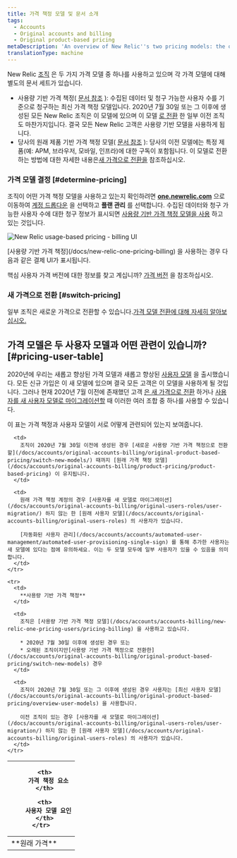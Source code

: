 ```yaml
---
title: 가격 책정 모델 및 문서 소개
tags:
  - Accounts
  - Original accounts and billing
  - Original product-based pricing
metaDescription: 'An overview of New Relic''s two pricing models: the original model and the New Relic One model.'
translationType: machine
---
```



New Relic [조직](/docs/accounts/accounts-billing/new-relic-one-pricing-users/new-relic-account-structure) 은 두 가지 가격 모델 중 하나를 사용하고 있으며 각 가격 모델에 대해 별도의 문서 세트가 있습니다.

* 사용량 기반 가격 책정( [문서 참조](/docs/new-relic-one-pricing-billing) ): 수집된 데이터 및 청구 가능한 사용자 수를 기준으로 청구하는 최신 가격 책정 모델입니다. 2020년 7월 30일 또는 그 이후에 생성된 모든 New Relic 조직은 이 모델에 있으며 이 모델 [로 전환](/docs/accounts/original-accounts-billing/original-product-based-pricing/switch-new-models/) 한 일부 이전 조직도 마찬가지입니다. 결국 모든 New Relic 고객은 사용량 기반 모델을 사용하게 됩니다.
* 당사의 원래 제품 기반 가격 책정 모델( [문서 참조](/docs/accounts/original-accounts-billing/product-pricing/product-based-pricing) ): 당사의 이전 모델에는 특정 제품(예: APM, 브라우저, 모바일, 인프라)에 대한 구독이 포함됩니다. 이 모델로 전환하는 방법에 대한 자세한 내용은[새 가격으로 전환을](/docs/accounts/original-accounts-billing/original-product-based-pricing/switch-new-models) 참조하십시오.

### 가격 모델 결정 [#determine-pricing]

조직이 어떤 가격 책정 모델을 사용하고 있는지 확인하려면 [**one.newrelic.com**](http://one.newrelic.com) 으로 이동하여 [계정 드롭다운](/docs/using-new-relic/welcome-new-relic/get-started/glossary#account-dropdown) 을 선택하고 **플랜 관리** 를 선택합니다. 수집된 데이터와 청구 가능한 사용자 수에 대한 청구 정보가 표시되면 [사용량 기반 가격 책정 모델을 사용](/docs/accounts/accounts-billing/new-relic-one-pricing-billing/new-relic-one-pricing-billing) 하고 있는 것입니다.

<img
  title="new-relic-one-pricing-plan-billing-ui.png"
  alt="New Relic usage-based pricing - billing UI"
  src={newRelicOnePricingPlanBillingUi}
/>

<figcaption>
  [사용량 기반 가격 책정](/docs/new-relic-one-pricing-billing) 을 사용하는 경우 다음과 같은 결제 UI가 표시됩니다.
</figcaption>

핵심 사용자 가격 버전에 대한 정보를 찾고 계십니까? [가격 버전](/docs/accounts/accounts-billing/new-relic-one-pricing-billing/user-count-billing#pricing-versions) 을 참조하십시오.

### 새 가격으로 전환 [#switch-pricing]

일부 조직은 새로운 가격으로 전환할 수 있습니다.[가격 모델 전환에 대해 자세히 알아보십시오.](/docs/accounts/original-accounts-billing/original-product-based-pricing/switch-new-models)

## 가격 모델은 두 사용자 모델과 어떤 관련이 있습니까? [#pricing-user-table]

2020년에 우리는 새롭고 향상된 가격 모델과 새롭고 향상된 [사용자 모델](/docs/accounts/original-accounts-billing/original-product-based-pricing/overview-user-models) 을 출시했습니다. 모든 신규 가입은 이 새 모델에 있으며 결국 모든 고객은 이 모델을 사용하게 될 것입니다. 그러나 현재 2020년 7월 이전에 존재했던 고객 [은 새 가격으로 전환](/docs/accounts/original-accounts-billing/original-product-based-pricing/switch-new-models/) 하거나 [사용자를 새 사용자 모델로 마이그레이션할](/docs/accounts/original-accounts-billing/original-users-roles/user-migration/) 때 이러한 여러 조합 중 하나를 사용할 수 있습니다.

이 표는 가격 책정과 사용자 모델이 서로 어떻게 관련되어 있는지 보여줍니다.

<table>
  <thead>
    <tr>
      <th style={{ width: "150px" }}/>

      <th>
        가격 책정 요소
      </th>

      <th>
        사용자 모델 요인
      </th>
    </tr>
  </thead>

  <tbody>
    <tr>
      <td>
        **원래 가격**
      </td>

      <td>
        조직이 2020년 7월 30일 이전에 생성된 경우 [새로운 사용량 기반 가격 책정으로 전환할](/docs/accounts/original-accounts-billing/original-product-based-pricing/switch-new-models/) 때까지 [원래 가격 책정 모델](/docs/accounts/original-accounts-billing/product-pricing/product-based-pricing) 이 유지됩니다.
      </td>

      <td>
        원래 가격 책정 계정의 경우 [사용자를 새 모델로 마이그레이션](/docs/accounts/original-accounts-billing/original-users-roles/user-migration/) 하지 않는 한 [원래 사용자 모델](/docs/accounts/original-accounts-billing/original-users-roles) 의 사용자가 있습니다.

        [자동화된 사용자 관리](/docs/accounts/accounts/automated-user-management/automated-user-provisioning-single-sign) 를 통해 추가한 사용자는 새 모델에 있다는 점에 유의하세요. 이는 두 모델 모두에 일부 사용자가 있을 수 있음을 의미합니다.
      </td>
    </tr>

    <tr>
      <td>
        **사용량 기반 가격 책정**
      </td>

      <td>
        조직은 [사용량 기반 가격 책정 모델](/docs/accounts/accounts-billing/new-relic-one-pricing-users/pricing-billing) 을 사용하고 있습니다.

        * 2020년 7월 30일 이후에 생성된 경우 또는
        * 오래된 조직이지만[사용량 기반 가격 책정으로 전환한](/docs/accounts/original-accounts-billing/original-product-based-pricing/switch-new-models) 경우
      </td>

      <td>
        조직이 2020년 7월 30일 또는 그 이후에 생성된 경우 사용자는 [최신 사용자 모델](/docs/accounts/original-accounts-billing/original-product-based-pricing/overview-user-models) 을 사용합니다.

        이전 조직이 있는 경우 [사용자를 새 모델로 마이그레이션](/docs/accounts/original-accounts-billing/original-users-roles/user-migration/) 하지 않는 한 [원래 사용자 모델](/docs/accounts/original-accounts-billing/original-users-roles) 의 사용자가 있습니다.
      </td>
    </tr>
  </tbody>
</table>